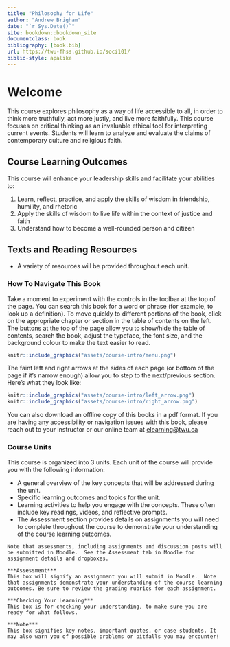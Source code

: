 ```yaml
---
title: "Philosophy for Life"
author: "Andrew Brigham"
date: "`r Sys.Date()`"
site: bookdown::bookdown_site
documentclass: book
bibliography: [book.bib]
url: https://twu-fhss.github.io/soci101/
biblio-style: apalike
---
```


# Welcome {-}

This course explores philosophy as a way of life accessible to all, in order to think more truthfully, act more justly, and live more faithfully. This course focuses on critical thinking as an invaluable ethical tool for interpreting current events. Students will learn to analyze and evaluate the claims of contemporary culture and religious faith.



## Course Learning Outcomes {-}

This course will enhance your leadership skills and facilitate your abilities to:

1. Learn, reflect, practice, and apply the skills of wisdom in friendship, humility, and rhetoric  
2. Apply the skills of wisdom to live life within the context of justice and faith  
3. Understand how to become a well-rounded person and citizen  


## Texts and Reading Resources {-}

- A variety of resources will be provided throughout each unit.

### How To Navigate This Book {-}

Take a moment to experiment with the controls in the toolbar at the top of the page. You can search this book for a word or phrase (for example, to look up a definition). To move quickly to different portions of the book, click on the appropriate chapter or section in the table of contents on the left. The buttons at the top of the page allow you to show/hide the table of contents, search the book, adjust the typeface, the font size, and the background colour to make the text easier to read. 

```r

knitr::include_graphics("assets/course-intro/menu.png")

```

The faint left and right arrows at the sides of each page (or bottom of the page if it’s narrow enough) allow you to step to the next/previous section. Here’s what they look like:

```r

knitr::include_graphics("assets/course-intro/left_arrow.png")
knitr::include_graphics("assets/course-intro/right_arrow.png")
```

You can also download an offline copy of this books in a pdf format. If you are having any accessibility or navigation issues with this book, please reach out to your instructor or our online team at [elearning@twu.ca](mailto:elearning@twu.ca)

### Course Units {-}

This course is organized into 3 units. Each unit of the course will provide you with the following information:

- A general overview of the key concepts that will be addressed during the unit.  
- Specific learning outcomes and topics for the unit.  
- Learning activities to help you engage with the concepts. These often include key readings, videos, and reflective prompts.  
- The Assessment section provides details on assignments you will need to complete throughout the course to demonstrate your understanding of the course learning outcomes.  

```block

Note that assessments, including assignments and discussion posts will be submitted in Moodle.  See the Assessment tab in Moodle for assignment details and dropboxes.

```

```block

***Assessment***  
This box will signify an assignment you will submit in Moodle.  Note that assignments demonstrate your understanding of the course learning outcomes. Be sure to review the grading rubrics for each assignment.

```

```block

***Checking Your Learning***  
This box is for checking your understanding, to make sure you are ready for what follows.
```

```block

***Note***  
This box signifies key notes, important quotes, or case students. It may also warn you of possible problems or pitfalls you may encounter!

```

